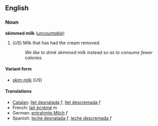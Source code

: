 <!-- If you edit this page, please also edit "skim milk" so that these pages remain synchronised-->


==English==
===Noun===
'''skimmed milk''' (''[[uncountable]]'')

#(''US'') Milk that has had the cream removed.
#:''We like to drink skimmed milk instead so as to consume fewer calories''.

====Variant form====
*[[skim milk]] (''US'')

====Translations====
*[[Catalan]]: [[llet desnatada]] ''f'', [[llet descremada]] ''f''
*French: [[lait écrémé]] ''m''
*German: [[entrahmte Milch]] ''f''
*Spanish: [[leche desnatada]] ''f'', [[leche descremada]] ''f''


<!-- If you edit this page, please also edit "skim milk" so that these pages remain synchronised-->